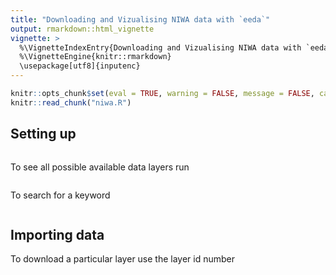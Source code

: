 ```yaml
---
title: "Downloading and Vizualising NIWA data with `eeda`"
output: rmarkdown::html_vignette
vignette: >
  %\VignetteIndexEntry{Downloading and Vizualising NIWA data with `eeda`}
  %\VignetteEngine{knitr::rmarkdown}
  \usepackage[utf8]{inputenc}
---
```



```r
knitr::opts_chunk$set(eval = TRUE, warning = FALSE, message = FALSE, cache = TRUE)
knitr::read_chunk("niwa.R")
```
## Setting up
```r
```

To see all possible available data layers run

```r
```

To search for a keyword

```r
``` 

## Importing data

To download a particular layer use the layer id number

```r
```
